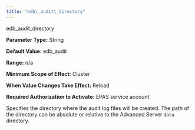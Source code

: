 ```yaml
---
title: "edb\_audit\_directory"
---
```


<div class="index">

edb_audit_directory

</div>

**Parameter Type:** String

**Default Value:** edb_audit

**Range:** n/a

**Minimum Scope of Effect:** Cluster

**When Value Changes Take Effect:** Reload

**Required Authorization to Activate:** EPAS service account

Specifies the directory where the audit log files will be created. The path of the directory can be absolute or relative to the Advanced Server `data` directory.
